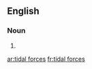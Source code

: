 ==English==

===Noun===
{{head|en|noun plural form}}

# {{plural of|tidal force|lang=en}}

[[ar:tidal forces]]
[[fr:tidal forces]]